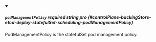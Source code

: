 
<details className="config-field" data-expandable="false" open>
<summary>

##### `podManagementPolicy` <span className="config-field-required" data-required="false">required</span> <span className="config-field-type">string</span> <span className="config-field-default"></span> <span className="config-field-enum"></span> <span data-pro="false" className="config-field-pro">pro</span> {#controlPlane-backingStore-etcd-deploy-statefulSet-scheduling-podManagementPolicy}

PodManagementPolicy is the statefulSet pod management policy.

</summary>



</details>
